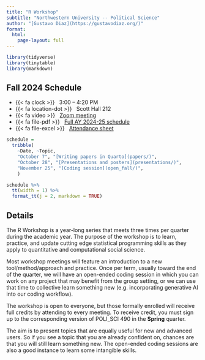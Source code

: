 ```yaml
---
title: "R Workshop"
subtitle: "Northwestern University -- Political Science"
author: "[Gustavo Diaz](https://gustavodiaz.org/)"
format: 
  html:
    page-layout: full
---
```


```r
library(tidyverse)
library(tinytable)
library(markdown)
```

## Fall 2024 Schedule

- {{< fa clock >}} &nbsp; 3:00 -- 4:20 PM
- {{< fa location-dot >}} &nbsp; Scott Hall 212
- {{< fa video >}} &nbsp; [Zoom meeting](https://northwestern.zoom.us/j/94652528071?pwd=bfBocxKncYkfZbTYiCIlJqhqxwx7EY.1)
- {{< fa file-pdf >}} &nbsp; [Full AY 2024-25 schedule](schedule.pdf)
- {{< fa file-excel >}} &nbsp; [Attendance sheet](https://forms.office.com/r/m8ZT8aDpVr)

```r
schedule =
  tribble(
    ~Date, ~Topic,
    "October 7", "[Writing papers in Quarto](papers/)",
    "October 28", "[Presentations and posters](presentations/)",
    "November 25", "[Coding session](open_fall/)",
    )
```


```r
schedule %>% 
  tt(width = 1) %>% 
  format_tt(j = 2, markdown = TRUE)
```

<!-- # Previous Terms -->

## Details

The R Workshop is a year-long series that meets three times per quarter during the academic year. The purpose of the workshop is to learn, practice, and update cutting edge statistical programming skills as they apply to quantitative and computational social science.

Most workshop meetings will feature an introduction to a new tool/method/approach and practice. Once per term, usually toward the end of the quarter, we will have an open-ended coding session in which you can work on any project that may benefit from the group setting, or we can use that time to collective learn something new (e.g. incorporating generative AI into our coding workflow).

The workshop is open to everyone, but those formally enrolled will receive full credits by attending to every meeting. To receive credit, you must sign up to the corresponding version of POLI_SCI 490 in the **Spring** quarter.

The aim is to present topics that are equally useful for new and advanced users. So if you see a topic that you are already confident on, chances are that you will still learn something new. The open-ended coding sessions are also a good instance to learn some intangible skills.


